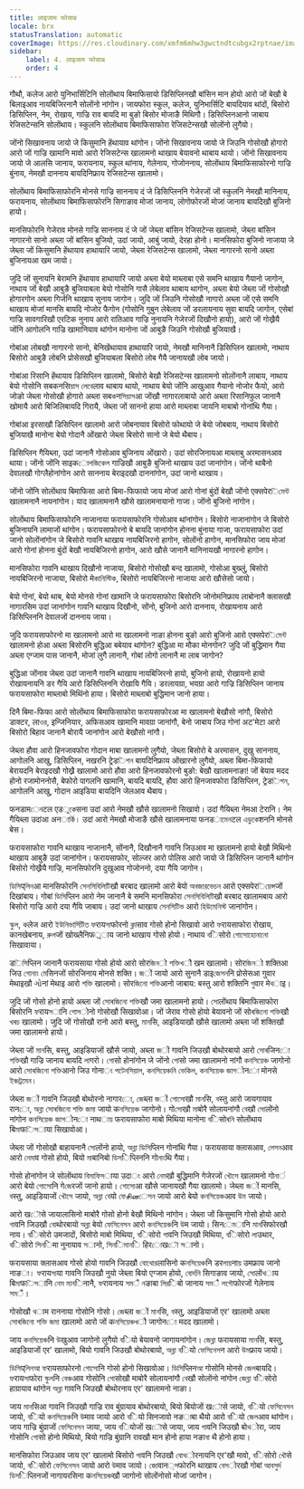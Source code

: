 ```yaml
---
title: लाइजाम फोसाब
locale: brx
statusTranslation: automatic
coverImage: https://res.cloudinary.com/xmfm6mhw3gwctndtcubgx2rptnae/image/upload/v1740337243/small_cover_educacion_fundamental_a051170f1c.webp
sidebar:
    label: 4. लाइजाम फोसाब
    order: 4
---
```

गौथौ, कलेज आरो युनिभार्सिटिनि सोलोंथाय बिमाफिसायो डिसिप्लिनखौ बांसिन मान होयो आरो जों बेखौ बे बिलाइआव नायबिजिरनानै सोलोंनो नांगोन। जायफोरा स्कुल, कलेज, युनिभार्सिटि बायदियाव थांदों, बिसोरो डिसिप्लिन, नेम, रोखाय, गाज्रि राव बायदि मा बुङो बिसोर मोजाङै मिथिगौ। डिसिप्लिनआनो जाबाय रेजिसटेन्सनि सोलोंथाय। स्कुलनि सोलोंथाय बिमाफिसाफोरा रेजिसटेन्सखौ सोलोंनो लुगैयो।

जोंनो सिखावनाय जायो जे किसुमानि हेंथायाव थांगोन। जोंनो सिखावनाय जायो जे जिउनि गोसोखौ होगारो आरो जों गाज्रि खामानि मावो आरो रेजिसटेन्स खालामनो थाखाय बेयावनो थाबाय थायो। जोंनो सिखावनाय जायो जे आलसि जानाय, फरायनाय, स्कुल थांनाय, गेलेनाय, गोजोननाय, सोलोंथाय बिमाफिसाफोरनो गाज्रि बुंनाय, नेमखौ दाननाय बायदिनिफ्राय रेजिसटेन्स खालामो।

सोलोंथाय बिमाफिसाफोरनि मोनसे गाज्रि साननाय दं जे डिसिप्लिननि गेजेरजों जों स्कुलनि नेमखौ मानिनाय, फरायनाय, सोलोंथाय बिमाफिसाफोरनि सिगाङाव मोजां जानाय, लोगोफोरजों मोजां जानाय बायदिखौ बुजिनो हायो।

मानसिफोरनि गेजेराव मोनसे गाज्रि साननाय दं जे जों जेब्ला बांसिन रेजिसटेन्स खालामो, जेब्ला बांसिन नागारनो सानो अब्ला जों बांसिन बुजियो, उदां जायो, आबुं जायो, देरहा होनो। मानसिफोरा बुजिनो नाजाया जे जेब्ला जों किसुमानि हेंथायाव हाथायारि जायो, जेब्ला रेजिसटेन्स खालामो, जेब्ला नागारनो सानो अब्ला बुजिनायआ खम जायो।

जुदि जों सुनायनि बेरामनि हेंथायाव हाथायारि जायो अब्ला बेयो माब्लाबा एसे समनि थाखाय गैयानो जागोन, नाथाय जों बेखौ आबुङै बुजियाबला बेयो गोसोनि गासै लेबेलाव थाबाय थागोन, अब्ला बेयो जेब्ला जों गोसोखौ होगारगोन अब्ला गिर्जनि थाखाय सुनाय जागोन। जुदि जों जिउनि गोसोखौ नागारो अब्ला जों एसे समनि थाखाय मोजां मानसि बायदि नोजोर फैगोन (गोसोनि गुबुन लेबेलाव जों डरलायनाय सुवा बायदि जागोन, एसेबां गाज्रि सावगारिखौ एरटिक नुनाय आरो रातिआव गाज्रि नुनायनि गेजेरजों दिखौनो हायो), आरो जों गोख्रैयै जोंनि आगोलनि गाज्रि खामानियाव थांगोन मानोना जों आबुङै जिउनि गोसोखौ बुजियाखै।

गोबांआ लोबखौ नागारनो सानो, बेनिखेंथायाव हाथायारि जायो, नेमखौ मानिनानै डिसिप्लिन खालामो, नाथाय बिसोरो आबुङै लोबनि प्रोसेसखौ बुजियाबला बिसोरो लोब गैयै जानायखौ लोब जायो।

गोबांआ रिसानि हेंथायाव डिसिप्लिन खालामो, बिसोरो बेखौ रेजिसटेन्स खालामनो सोलोंनानै लाबाय, नाथाय बेयो गोसोनि सबकनसिয়াস লেবেलाव थाबाय थायो, नाथाय बेयो जोंनि आखुआव गैयानो नोजोर फैयो, आरो जोङो जेब्ला गोसोखौ होगारो अब्ला सबকनসিয়াসआ जोंखौ नागारलाबायो आरो अब्ला रिसानिफुल जानानै खोमायै आरो बिजिलिबायदि गिरायै, जेब्ला जों साननो हाया आरो माब्लाबा जायनि माबाबो गोनांथि गैया।

गोबांआ इरसाखौ डिसिप्लिन खालामो आरो जोबनायाव बिसोरो फोथायो जे बेयो जोबबाय, नाथाय बिसोरो बुजियाखै मानोना बेयो गोदानै ओंखारो जेब्ला बिसोरो सानो जे बेयो थैबाय।

डिसिप्लिन गैयिब्ला, उदां जानानै गोसोआव बुजिनाय ओंखारो। उदां सोरजिनायआ माब्लाबु अरमासनआव थाया। जोंनो जोंनि साइकোলজিক‍েল गाज्रिखौ आबुङै बुजिनो थाखाय उदां जानांगोन। जोंनो थाबैनो देवालखौ गोग्लैहोनांगोन आरो साननाय बेराइदखौ दाननांगोन, उदां जानो थाखाय।

जोंनो जोंनि सोलोंथाय बिमाफिसा आरो बिमा-फिफायो जाय मोजां आरो गोनां बुंदों बेखौ जोंनो एक्सपेरিমেন্ট खालामनानै नायनांगोन। याद खालामनानै खौसे खालामनायानो गाजा। जोंनो बुजिनो नांगोन।

सोलोंथाय बिमाफिसाफोरनि नाजानाया फरायसाफोरनि गोसोआव थांनांगोन। बिसोरो नाजानांगोन जे बिसोरो बुजिनायनि लामाजों थांगोन। फरायसाफोरनो बे बायदि जानांगोन होनना बुंनाया गाजा, फरायसाफोरा उदां जानो सोलोंनांगोन जे बिसोरो गावनि थाखाय नायबिजिरनो हागोन, सोलोंनो हागोन, मानसिफोरा जाय मोजां आरो गोनां होनना बुंदों बेखौ नायबिजिरनो हागोन, आरो खौसे जानानै मानिनायखौ नागारनो हागोन।

मानसिफोरा गावनि थाखाय दिखौनो नाजाया, बिसोरो गोसोखौ बन्द खालामो, गोसोआ बुख्लुं, बिसोरो नायबिजिरनो नाजाया, बिसोरो मेকানিস্টিক, बिसोरो नायबिजिरनो नाजाया आरो खौसेसो जायो।

बेयो गोनां, बेयो थाब, बेयो मोनसे गोनां खामानि जे फरायसाफोरा बिसोरनि जोनोमनिफ्राय लाबोनानै क्लासखौ नागारसिम उदां जानांगोन गावनि थाखाय दिखौनो, सोंनो, बुजिनो आरो दाननाय, रोखायनाय आरो डिसिप्लिननि देवालजों दाननाय जाया।

जुदि फरायसाफोरनो मा खालामनो आरो मा खालामनो नाङा होनना बुङो आरो बुजिनो आरो एक्सपेरিমেন্ট खालामनो होआ अब्ला बिसोरनि बुद्धिआ बबेयाव थांगोन? बुद्धिआ मा मौका मोनगोन? जुदि जों बुद्धिमान गैया अब्ला एग्जाम पास जानानै, मोजां लुगै लानानै, गोबां लोगो लानानै मा लाब जागोन?

बुद्धिआ जोंनाव जेब्ला उदां जानानै गावनि थाखाय नायबिजिरनो हायो, बुजिनो हायो, रोखायनो हायो रोखायनायनि डर गैयि आरो डिसिप्लिननि रोखायि गैयि। डरलायग्रा, भयग्रा आरो गाज्रि डिसिप्लिन जानाय फरायसाफोरा माब्लाबो मिथिंनो हाया। बिसोरो माब्लाबो बुद्धिमान जानो हाया।

दिनै बिमा-फिफा आरो सोलोंथाय बिमाफिसाफोरा फरायसाफोरआ मा खालामनो बेखौसो नांगौ, बिसोरो डाक्टर, लाওর, इन्जिनियार, अफिसआव खामानि मावग्रा जानांगौ, बेनो जाबाय जिउ गोनां अट'मेटा आरो बिसोरो बिहाव जानानै बोरायै जानांगोन आरो बेखौसो नांगौ।

जेब्ला हौवा आरो हिनजावफोरा गोदान माबा खालामनो लुगैयो, जेब्ला बिसोरो बे अरमासन, दुखु साननाय, आगोलनि आखु, डिसिप्लिन, नखरनि ट्रेडিশন बायदिनिफ्राय ओंखारनो लुगैयो, अब्ला बिमा-फिफायो बेरायदनि बेराइदखौ गोख्रै खालामो आरो हौवा आरो हिनजावफोरनो बुङो: बेखौ खालामनाङा! जों बेयाव मदद होनो रजामोननोसै, बेफोरो पागलनि खामानि, बायदि बायदि, हौवा आरो हिनजावफोरा डिसिप्लिन, ट्रेडিশন, आगोलनि आखु, गोदान आइडिया बायदिनि जेलआव थैबाय।

फनडामেনटल एडুকেसना उदां आरो नेमखौ खौसे खालामनो सिखावो। उदां गैयिब्ला नेमआ टेरानि। नेम गैयिब्ला उदांआ अनার্কি। उदां आरो नेमखौ मोजाङै खौसे खालामनाया फनडামেনटल এডুকেशननि मोनसे बेस।

फरायसाफोरा गावनि थाखाय नाजानानै, सोंनानै, दिखौनानै गावनि जिउआव मा खालामनो हायो बेखौ मिथिनो थाखाय आबुङै उदां जानांगोन। फरायसाफोर, सोल्जर आरो पोलिस आरो जायो जे डिसिप्लिन जानानै थांगोन बिसोरो गोख्रैयै गाज्रि, मानसिफोरनि दुखुआव गोजोननो, दया गैयि जागोन।

ডিসিप्লিনआ मानसिफोरनि সেনসিবিলিটিखौ बरबाद खालामो आरो बेयो অবজারভেচন आरो एक्सपेरিয়েন্সजों दिखांबाय। गोबां ডিসিप्लिन आरो नेम जानानै बे समनि मानसिफोरा সেনসিবিলিটিखौ बरबाद खालामबाय आरो बिसोरो गाज्रि आरो दया गैयि जाबाय। उदां जानो थाखाय সেনসিটিভ आरो হিউমেনিস্ট जानांगोन।

স্কুল, কलेज आरो ইউনিভার্সিটিত ফरायসাफोरनो ক্লাसाव गोसो होनो सिखावो आरो ফरायसाफोरा रोखाय, कानखेबनाय, রুলजों खोख्लैनिफ্রाय जानो थाखाय गोसो होयो। नाथाय বिसोरो গোসোহোনানো सिखावाया।

डিসিप्लिन जानानै फरायसाया गोसो होयो आरो सोरজিনो শক্তিখौ खम खालामो। सोरজিনो शक्तिआ जिउ গোনাং মেसिनजों सोरजिनाय मोनसे शक्ति। জों जायो आरो सुनानै डाइজেসনनि प्रोसेसआ गुवार मेथाइखौ ગોनां मेथाइ आरो শক্তি खालामो। सोरজিনো শক্তিआनो जाबाय: बस्तु आरो शक्तिनि গুवार मेথाइ।

जुदि जों गोसो होनो हायो अब्ला जों সোৰজিনো শক্তিखौ जमा खालामनो हायो। সোलोंथाय बिमाफिसाफोरा बिसोरनि ফरायসानि গোসोनो गोसोखौ सिखावोआ। जों जेराव गोसो होयो बेयावनो जों सोৰজিনো শক্তিखौ খৰচ खालामो। जुदि जों गोसोखौ रानो आरो बस्तु, মানसि, आइडियाखौ खौसे खालामो अब्ला जों शक्तिखौ जमा खालामनो हायो।

जेब्ला जों মানसि, बस्तु, आइडियाजों खौसे जायो, अब्ला জों गावनि जिउखौ बोथोरबायो आरो সোৰजिनো শক্তিखौ गाज्रि जानाय बायदि লাगरो। গোसो होनांगोन जे जोंनो গোसो जमा खालामनो नांगौ কনসিয়েঞ্চ जागोनो आरो সোৰজিনো শক্তিआनो जिउ गोनाং পটেনসিয়াল, কনসিয়েঞ্চনি ভেকিল, কনসিয়েঞ্চ জাগोनো मोनसे ইঞ্চট্রমেন।

जेब्ला জों गावनि जिउखौ बोथोरनो नागारো, জেब्ला জों গোসোखौ মানसि, বस्तु आरो जायगायाव रानো, অব্লা সোৰজিনো শক্তি জমা जायो कনসিয়েঞ্চ जागोनो। गोসোखौ মাबोरै सोलायनांगौ বেखौ সোलोंनो नांगोन কনসিয়েঞ্চ জাগोनো नाथায় फरायसाफोरा माबो मिथिया मानोना বिसोৰনি सोलोंथाय बिমাफিসाया सिखावोआ।

जेब्ला जों गोसोखौ बाहायनानै সোलोंनो हायो, অব্লা ডিসিप्लिन गोनांथि गैया। फरायसाया क्लासआव, লেসনआव आरो নেমাव गोसो होयो, बियो মাबानिबो ডিসिप्लिननि गोনাংथि गैया।

गोसो होनांगोन जे सोलोंथाय বিমাফিসाया उदाং आरो নেমखौ बुद्धिमानि गेजेरजों খৌসে खालामनो गोনাं आरो बेयो গোসোनि गेজেरजों जानो हायो। গোসোआ खौसे जानायखौ गैया खालामो। जेब्ला জों मानसि, বस्तु, आइडियाजों খৌসে जायो, অব্লা বেयो ফেசினেসন जायो आरो बेयो কনসিয়েঞ্চआव উম जायो।

आरो खৌसे जायालासिनो माबोरै गोसो होनो बेखौ मिथिनो नांगोन। जेब्ला जों किसुमानि गोसो होयो आरो গাवनि जिउखौ বোथोरबायो অব্লা बेयो ফেসিনেসন आरो কনসিয়েঞ্চनि উम जायो। सिनেমानि মানसिफोरखौ नाय। বिसोरो उमजादों, बिसोरो माबो मिथिया, বिसोरो গাवनि जिउखौ मिथिया, বिसोरो লাउथार, বिसोरो সিনिमा नुनायाव সानो, সিনिমানि हिरোखৌ সानो।

फरायसाया क्लासआव गोसो होयो गावनि जिउखौ বোথোরलासिनो कনসিয়েঞ্চनि डरলায়नाয় उमफ्राय जानो नाङা। ফरायসাया गावनि जिउखौ नुयो जेब्ला बियो एग्जाम होयो, বোর্দনি सिगाङाव जायो, সোलोंথाय बिমাफিসानि নেম মানिनानै, ফरायनाय সমै নङाबा লিরिबो जानाय সমै লগৌफोरजों गेलेनाय সমै।

गोसोखौ থाम राननाया गोसोनि गोसो। জেब्ला জों মানसि, বस्तु, आइडियाजों एर' खालामो अब्ला সোৰজিনো শক্তি জমা खालामो आरो जों कনসিয়েঞ্চখौ जागोनো मदद खालामो।

जाय কনসিয়েঞ্চनि উखुआव जागोनो लुगैयो বियो बेयावनो जागायनांगोन। জেব্লা फरायसाया মানसि, बस्तु, आइडियाजों एर' खालामो, बियो गावनि जिउखौ बोथोरबायो, অব্লা বियो ফেসিনেসन आरो উমफ्राय जायो।

ডিসিप्লিনআ ফरायसाफोरनो গোসোनि गोसो होनो सिखावोआ। ডিসিप्लिनআ गोसोनि मोनसे জেলबायदि। ফरायসাफोरा স্কুলनि বেঞ্চआव गोसोनि গোसोखौ माबोरै सोलायनांगौ বেखौ सोलोंनो नांगोन জেব্লা বिसोरो हाग्रायाव थांगोन অব্লা गावनि जिउखौ बोथोरनाय एर' खालामनो नाङा।

जाय মানसिआ गावनि जिउखौ गाज्रि राव बुंग्रायाव बोथोरबायो, बियो बियोजों खৌसे जायो, বियो ফেসিনেসন जायो, বियो কনসিয়েঞ্চनि উमाव जायो आरो বियो सिनजावो नङাबा थैयो आरो বियो জেলआव थांगोन। जाय गाज्रि बुंग्राजों ফেসিনেসন जाया, जाय বियोजों खৌसे जाया, जाय গাवनि जिउखौ बोথोरा, जाय गोसोनि গোसो होनो मिथियो, बियो गाज्रि बुंग्रानि रावखौ मान होनो हाया नङाবা थै होनो हाया।

मानसिफोरा जिउआव जाय एर' खालामो बिसोरो গাवनि जिउखौ বোথोरनायनि एर'खौ मावो, বिसोरो খৌसे जायो, বिसोरो ফেসিনেসন जायो आरो উमाव जायो। জোवान্সफोरनि थाखाय বেসोरखौ गोबां আবসুর্দ ডিসिप्लिनजों नागायरसिना कনসিয়েঞ্চखौ जागोनो सोलोंनोसो मोजां जागोन।

